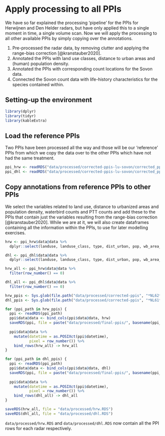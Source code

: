 # Apply processing to all PPIs

We have so far explained the processing 'pipeline' for the PPIs for Herwijnen and Den Helder radars, but have only applied this to a single moment in time, a single volume scan. Now we will apply the processing to all other available PPIs by simply copying over the annotations.

1. Pre-processed the radar data, by removing clutter and applying the range-bias correction [@kranstauber2020].
2. Annotated the PPIs with land use classes, distance to urban areas and (human) population density.
3. Annotated the PPIs with corresponding count locations for the Sovon data.
4. Connected the Sovon count data with life-history characteristics for the species contained within.

## Setting-up the environment

```r
library(dplyr)
library(tidyr)
library(kableExtra)
```


## Load the reference PPIs
Two PPIs have been processed all the way and those will be our 'reference' PPIs from which we copy the data over to the other PPIs which have not had the same treatment.

```r
ppi_hrw <- readRDS("data/processed/corrected-ppis-lu-sovon/corrected_ppi_hrw_lu_sovon.RDS")
ppi_dhl <- readRDS("data/processed/corrected-ppis-lu-sovon/corrected_ppi_dhl_lu_sovon.RDS")
```

## Copy annotations from reference PPIs to other PPIs

We select the variables related to land use, distance to urbanized areas and population density, waterbird counts and PTT counts and add these to the PPIs that contain just the variables resulting from the range-bias correction [@kranstauber2020]. While we are at it, we will also create dataframes containing all the information within the PPIs, to use for later modelling exercises.

```r
hrw <- ppi_hrw$data@data %>%
  dplyr::select(landuse, landuse_class, type, dist_urban, pop, wb_area_id, wb_area_nr, wb_area_ha, ptt_route)

dhl <- ppi_dhl$data@data %>%
  dplyr::select(landuse, landuse_class, type, dist_urban, pop, wb_area_id, wb_area_nr, wb_area_ha, ptt_route)

hrw_all <- ppi_hrw$data@data %>%
  filter(row_number() == 0)

dhl_all <- ppi_dhl$data@data %>%
  filter(row_number() == 0)

hrw_ppis <- Sys.glob(file.path("data/processed/corrected-ppis", "*NL62*"))
dhl_ppis <- Sys.glob(file.path("data/processed/corrected-ppis", "*NL61*"))

for (ppi_path in hrw_ppis) {
  ppi <- readRDS(ppi_path)
  ppi$data@data <- bind_cols(ppi$data@data, hrw)
  saveRDS(ppi, file = paste("data/processed/final-ppis/", basename(ppi_path), sep = ""))
  
  ppi$data@data %>%
    mutate(datetime = as.POSIXct(ppi$datetime),
           pixel = row_number()) %>%
    bind_rows(hrw_all) -> hrw_all
}

for (ppi_path in dhl_ppis) {
  ppi <- readRDS(ppi_path)
  ppi$data@data <- bind_cols(ppi$data@data, dhl)
  saveRDS(ppi, file = paste("data/processed/final-ppis/", basename(ppi_path), sep = ""))
  
  ppi$data@data %>%
    mutate(datetime = as.POSIXct(ppi$datetime),
           pixel = row_number()) %>%
    bind_rows(dhl_all) -> dhl_all
}

saveRDS(hrw_all, file = "data/processed/hrw.RDS")
saveRDS(dhl_all, file = "data/processed/dhl.RDS")
```

`data/processed/hrw.RDS` and `data/processed/dhl.RDS` now contain all the PPI rows for each radar respectively.

